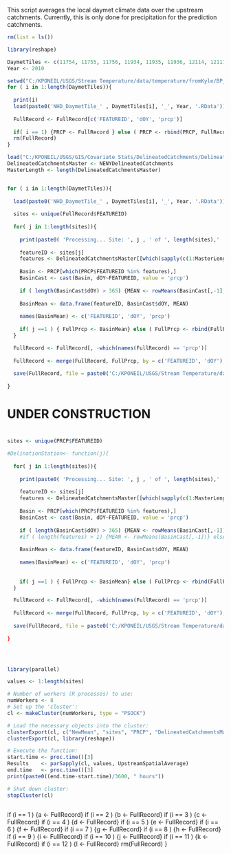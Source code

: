 This script averages the local daymet climate data over the upstream catchments. 
Currently, this is only done for precipitation for the prediction catchments.

```r

rm(list = ls())

library(reshape)

DaymetTiles <- c(11754, 11755, 11756, 11934, 11935, 11936, 12114, 12117, 12115, 12116, 12295, 12296, 12297)
Year <- 2010

setwd("C:/KPONEIL/USGS/Stream Temperature/data/temperature/fromKyle/BP_Analysis/BP_Analysis/DaymetClimateData/LocalValues")
for ( i in 1:length(DaymetTiles)){
  
  print(i)
  load(paste0('NHD_DaymetTile_' , DaymetTiles[i], '_', Year, '.RData'))
  
  FullRecord <- FullRecord[c('FEATUREID', 'dOY', 'prcp')]
  
  if( i == 1) {PRCP <- FullRecord } else ( PRCP <- rbind(PRCP, FullRecord))
  rm(FullRecord)
}

```


```r
load("C:/KPONEIL/USGS/GIS/Covariate Stats/DelineatedCatchments/DelineatedCatchments_NHDPlus_NENY.RData")
DelineatedCatchmentsMaster <- NENYDelineatedCatchments
MasterLength <- length(DelineatedCatchmentsMaster)


for ( i in 1:length(DaymetTiles)){
  
  load(paste0('NHD_DaymetTile_' , DaymetTiles[i], '_', Year, '.RData'))
  
  sites <- unique(FullRecord$FEATUREID)
  
  for( j in 1:length(sites)){
    
    print(paste0( 'Processing... Site: ', j , ' of ', length(sites),' | Tile: ', i, ' of ', length(DaymetTiles)))
    
    featureID <- sites[j]
    features <- DelineatedCatchmentsMaster[[which(sapply(c(1:MasterLength),FUN = function(x){DelineatedCatchmentsMaster[[x]][1]==featureID})==TRUE)]]
    
    Basin <- PRCP[which(PRCP$FEATUREID %in% features),]
    BasinCast <- cast(Basin, dOY~FEATUREID, value = 'prcp') 
    
    if ( length(BasinCast$dOY) > 365) {MEAN <- rowMeans(BasinCast[,-1], na.rm = T)} else(MEAN <- BasinCast[,2])    
    
    BasinMean <- data.frame(featureID, BasinCast$dOY, MEAN)
    
    names(BasinMean) <- c('FEATUREID', 'dOY', 'prcp')
    
    if( j ==1 ) { FullPrcp <- BasinMean} else ( FullPrcp <- rbind(FullPrcp, BasinMean))
  }

  FullRecord <- FullRecord[, -which(names(FullRecord) == 'prcp')]
  
  FullRecord <- merge(FullRecord, FullPrcp, by = c('FEATUREID', 'dOY'), all.x = T, sort = F)
  
  save(FullRecord, file = paste0('C:/KPONEIL/USGS/Stream Temperature/data/temperature/fromKyle/BP_Analysis/BP_Analysis/DaymetClimateData/NHD_DaymetTile_' , DaymetTiles[i], '_', Year, '.RData'))
 
}

```




##################################################################################################################################################
#                                                                                                                                                #
#                                              UNDER CONSTRUCTION                                                                                #    
#                                                                                                                                                #      
##################################################################################################################################################

```r


sites <- unique(PRCP$FEATUREID)

#DelinationStation<- function(j){
  
  for( j in 1:length(sites)){
    
    print(paste0( 'Processing... Site: ', j , ' of ', length(sites),' | Tile: ', i, ' of ', length(DaymetTiles)))
    
    featureID <- sites[j]
    features <- DelineatedCatchmentsMaster[[which(sapply(c(1:MasterLength),FUN = function(x){DelineatedCatchmentsMaster[[x]][1]==featureID})==TRUE)]]
    
    Basin <- PRCP[which(PRCP$FEATUREID %in% features),]
    BasinCast <- cast(Basin, dOY~FEATUREID, value = 'prcp') 
    
    if ( length(BasinCast$dOY) > 365) {MEAN <- rowMeans(BasinCast[,-1])} else(MEAN <- BasinCast[,2])
    #if ( length(features) > 1) {MEAN <- rowMeans(BasinCast[,-1])} else(MEAN <- BasinCast[,2])
    
    BasinMean <- data.frame(featureID, BasinCast$dOY, MEAN)
    
    names(BasinMean) <- c('FEATUREID', 'dOY', 'prcp')
    
    
    if( j ==1 ) { FullPrcp <- BasinMean} else ( FullPrcp <- rbind(FullPrcp, BasinMean))
  }

  FullRecord <- FullRecord[, -which(names(FullRecord) == 'prcp')]
  
  FullRecord <- merge(FullRecord, FullPrcp, by = c('FEATUREID', 'dOY'), all.x = T, sort = F)
  
  save(FullRecord, file = paste0('C:/KPONEIL/USGS/Stream Temperature/data/temperature/fromKyle/BP_Analysis/BP_Analysis/DaymetClimateData/UpstreamPrcp/NHD_DaymetTile_' , DaymetTiles[i], '_', Year, '.RData'))
 
}




library(parallel)

values <- 1:length(sites)

# Number of workers (R processes) to use:
numWorkers <- 8
# Set up the 'cluster':
cl <- makeCluster(numWorkers, type = "PSOCK")

# Load the necessary objects into the cluster:
clusterExport(cl, c("NewMean", "sites", "PRCP", "DelineatedCatchmentsMaster",  "MasterLength"))
clusterExport(cl, library(reshape))

# Execute the function:
start.time <- proc.time()[3]
Results    <- parSapply(cl, values, UpstreamSpatialAverage)
end.time   <- proc.time()[3]
print(paste0((end.time-start.time)/3600, " hours"))

# Shut down cluster:
stopCluster(cl)



```

  
  if (i == 1 ) {a <- FullRecord}
  if (i == 2 ) {b <- FullRecord}
  if (i == 3 ) {c <- FullRecord}
  if (i == 4 ) {d <- FullRecord}
  if (i == 5 ) {e <- FullRecord}
  if (i == 6 ) {f <- FullRecord}
  if (i == 7 )  {g <- FullRecord}
  if (i == 8 )  {h <- FullRecord}
  if (i == 9 )  {i <- FullRecord}
  if (i == 10 ) {j <- FullRecord}
  if (i == 11 ) {k <- FullRecord}
  if (i == 12 ) {l <- FullRecord}
  rm(FullRecord)
}
  